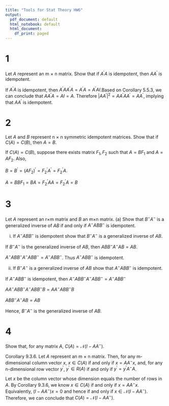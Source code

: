 ```yaml
---
title: "Tools for Stat Theory HW6"
output:
  pdf_document: default
  html_notebook: default
  html_document:
    df_print: paged
---
```


# 1 

Let $A$ represent an m × n matrix. Show that if $A^\prime A$ is idempotent, then $AA^\prime$ is idempotent.

If $A^\prime A$ is idempotent, then $A^\prime A A^\prime A = A^\prime A = A^\prime A I$.Based on Corollary 5.5.3, we can conclude that $A A^\prime A = AI = A$. Therefore $|AA^\prime|^2=AA^\prime A A^\prime = A A^\prime$, implying that $AA^\prime$ is idempotent.

# 2

Let $A$ and $B$ represent n × n symmetric idempotent matrices. Show that if $C(A) = C(B)$, then $A = B$.

If $C(A) = C(B)$, suppose there exists matrix $F_1, F_2$ such that $A=BF_1$ and $A=AF_2$. Also,

$B=B^\prime=(AF_2)^\prime=F_2^\prime A^\prime=F_2^\prime A$.

$A=BBF_1=BA=F_2^\prime AA=F^\prime_2A=B$

# 3

Let $A$ represent an r×m matrix and $B$ an m×n matrix. (a) Show that $B^- A^-$ is a generalized inverse of $AB$ if and only if $A^-ABB^-$ is idempotent.

(i) If $A^-ABB^-$ is idempotent show that $B^- A^-$ is a generalized inverse of $AB$.

If $B^{-}A^{-}$ is the generalized inverse of $AB$, then $ABB^{-}A^{-}AB=AB$. 

$A^{-}ABB^{-}A^{-}ABB^{-}=A^{-}ABB^{-}$. Thus $A^-ABB^-$  is idempotent.

(ii) If $B^- A^-$ is a generalized inverse of $AB$ show that $A^-ABB^-$ is idempotent.

If $A^-ABB^-$  is idempotent, then $A^{-}ABB^{-}A^{-}ABB^{-}=A^{-}ABB^{-}$

$AA^{-}ABB^{-}A^{-}ABB^{-}B=AA^{-}ABB^{-}B$

$ABB^{-}A^{-}AB=AB$

Hence, $B^- A^-$ is the generalized inverse of $AB$.

# 4 

Show that, for any matrix $A$, $C(A)=\mathcal{N}(I-AA^-)$. 

Corollary 9.3.6. Let $A$ represent an m × n matrix. Then, for any m-dimensional column vector $x$, $x \in C(A)$ if and only if $x = AA^-    x$, and, for any n-dimensional row vector $y^\prime$, $y^\prime  \in R(A)$ if and only if $y^\prime = y^\prime A^- A$.

Let $x$ be the column vector whose dimension equals the number of rows in $A$. By Corollary 9.3.6, we know $x \in C(A)$ if and only if $x = A A^{-}x$. Equivalently, $(I-AA^{-})x=0$ and hence if and only if $x \in \mathcal{N}(I-AA^{-})$. Therefore, we can conclude that $C(A)=\mathcal{N}(I-AA^{-})$.